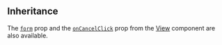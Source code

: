 ## Inheritance

The <a href="/?path=/docs/?path=/docs/components--form">`form`</a> prop and the <a href="/?path=/docs/components-view--view-screen">`onCancelClick`</a> prop from the <a href="/?path=/docs/components-view--view-screen">View</a> component are also available.